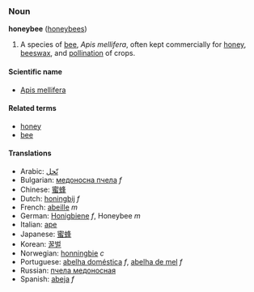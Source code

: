 ===Noun===
'''honeybee''' ([[honeybees]])

# A species of [[bee]], ''Apis mellifera'', often kept commercially for [[honey]], [[beeswax]], and [[pollination]] of crops.

====Scientific name====
*[[Apis mellifera]]

====Related terms====
*[[honey]]
*[[bee]]

====Translations====
*Arabic: [[نّحل]]
*Bulgarian: [[медоносна пчела]] ''f''
*Chinese: [[蜜蜂]]
*Dutch: [[honingbij]] ''f''
*French: [[abeille]] ''m''
*German: [[Honigbiene]] ''f'', Honeybee ''m''
*Italian: [[ape]]
*Japanese: [[蜜蜂]]
*Korean: [[꿀벌]]
*Norwegian: [[honningbie]] ''c''
*Portuguese: [[abelha doméstica]] ''f'', [[abelha de mel]] ''f''
*Russian: [[пчела медоносная]]
*Spanish: [[abeja]] ''f''